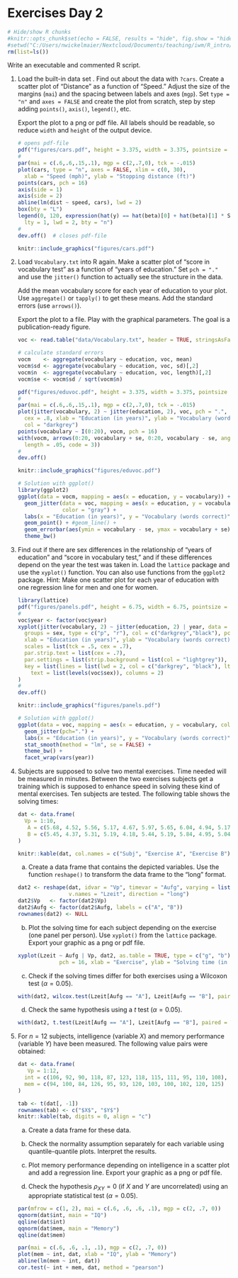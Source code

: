 # Exercises Day 2

```r
# Hide/show R chunks
#knitr::opts_chunk$set(echo = FALSE, results = "hide", fig.show = "hide", warning = FALSE, message = FALSE)
#setwd("C:/Users/nwickelmaier/Nextcloud/Documents/teaching/iwm/R_intro/exercises/")
rm(list=ls())
```

Write an executable and commented R script.

1. Load the built-in data set \verb+cars+. Find out about the data with
   `?cars`. Create a scatter plot of "Distance" as a function of "Speed."
   Adjust the size of the margins (`mai`) and the spacing between labels
   and axes (`mgp`). Set `type = "n"` and `axes = FALSE` and create the
   plot from scratch, step by step adding `points()`, `axis()`, `legend()`,
   etc.

   Export the plot to a png or pdf file. All labels should be readable, so
   reduce `width` and `height` of the output device.

   ```r
   # opens pdf-file
   pdf("figures/cars.pdf", height = 3.375, width = 3.375, pointsize = 10)
   #
   par(mai = c(.6,.6,.15,.1), mgp = c(2,.7,0), tck = -.015)
   plot(cars, type = "n", axes = FALSE, xlim = c(0, 30),
     xlab = "Speed (mph)", ylab = "Stopping distance (ft)")
   points(cars, pch = 16)
   axis(side = 1)
   axis(side = 2)
   abline(lm(dist ~ speed, cars), lwd = 2)
   box(bty = "L")
   legend(0, 120, expression(hat(y) == hat(beta)[0] + hat(beta)[1] * Speed),
     lty = 1, lwd = 2, bty = "n")
   #
   dev.off()  # closes pdf-file
   ```
   
   ```r
   knitr::include_graphics("figures/cars.pdf")
   ```

2. Load `Vocabulary.txt` into R again. Make a scatter plot of "score in
   vocabulary test" as a function of "years of education." Set `pch = "."`
   and use the `jitter()` function to actually see the structure in the
   data.

   Add the mean vocabulary score for each year of education to your plot.
   Use `aggregate()` or `tapply()` to get these means. Add the standard
   errors (use `arrows()`).

   Export the plot to a file. Play with the graphical parameters. The goal
   is a publication-ready figure.

   ```r
   voc <- read.table("data/Vocabulary.txt", header = TRUE, stringsAsFactors = TRUE)
   
   # calculate standard errors
   vocm    <- aggregate(vocabulary ~ education, voc, mean)
   vocm$sd <- aggregate(vocabulary ~ education, voc, sd)[,2]
   vocm$n  <- aggregate(vocabulary ~ education, voc, length)[,2]
   vocm$se <- vocm$sd / sqrt(vocm$n)
   
   pdf("figures/eduvoc.pdf", height = 3.375, width = 3.375, pointsize = 10)
   #
   par(mai = c(.6,.6,.15,.1), mgp = c(2,.7,0), tck = -.015)
   plot(jitter(vocabulary, 2) ~ jitter(education, 2), voc, pch = ".", 
     cex = .8, xlab = "Education (in years)", ylab = "Vocabulary (words correct)",
     col = "darkgrey")
   points(vocabulary ~ I(0:20), vocm, pch = 16)
   with(vocm, arrows(0:20, vocabulary + se, 0:20, vocabulary - se, angle = 90,
     length = .05, code = 3))
   #
   dev.off()
   ```
   
   ```r
   knitr::include_graphics("figures/eduvoc.pdf")
   ```


   ```r
   # Solution with ggplot()
   library(ggplot2)
   ggplot(data = vocm, mapping = aes(x = education, y = vocabulary)) +
     geom_jitter(data = voc, mapping = aes(x = education, y = vocabulary), pch=".",
                 color = "gray") +
     labs(x = "Education (in years)", y = "Vocabulary (words correct)") +
     geom_point() + #geom_line() +
     geom_errorbar(aes(ymin = vocabulary - se, ymax = vocabulary + se), width = 0.5) +
     theme_bw()
   ```


3. Find out if there are sex differences in the relationship of "years of
   education" and "score in vocabulary test," and if these differences
   depend on the year the test was taken in. Load the `lattice` package and
   use the `xyplot()` function. You can also use functions from the
   `ggplot2` package. Hint: Make one scatter plot for each year
   of education with one regression line for men and one for women.

   ```r
   library(lattice)
   pdf("figures/panels.pdf", height = 6.75, width = 6.75, pointsize = 10)
   #
   voc$year <- factor(voc$year)
   xyplot(jitter(vocabulary, 2) ~ jitter(education, 2) | year, data = voc,
     groups = sex, type = c("p", "r"), col = c("darkgrey","black"), pch = ".", lwd = 2,
     xlab = "Education (in years)", ylab = "Vocabulary (words correct)", lty = 1:2,
     scales = list(tck = .5, cex = .7),
     par.strip.text = list(cex = .7),
     par.settings = list(strip.background = list(col = "lightgrey")),
     key = list(lines = list(lwd = 2, col = c("darkgrey", "black"), lty = 1:2),
       text = list(levels(voc$sex)), columns = 2)
   )
   #
   dev.off()
   ```
   
   ```r
   knitr::include_graphics("figures/panels.pdf")
   ```

   ```r
   # Solution with ggplot()
   ggplot(data = voc, mapping = aes(x = education, y = vocabulary, color = sex)) +
     geom_jitter(pch=".") +
     labs(x = "Education (in years)", y = "Vocabulary (words correct)") +
     stat_smooth(method = "lm", se = FALSE) +
     theme_bw() +
     facet_wrap(vars(year))
   ```

4. Subjects are supposed to solve two mental exercises. Time needed will be
   measured in minutes. Between the two exercises subjects get a training
   which is supposed to enhance speed in solving these kind of mental
   exercises. Ten subjects are tested. The following table shows the
   solving times:


   ```r
   dat <- data.frame(
     Vp = 1:10,
      A = c(5.68, 4.52, 5.56, 5.17, 4.67, 5.97, 5.65, 6.04, 4.94, 5.17),
      B = c(5.45, 4.37, 5.31, 5.19, 4.18, 5.44, 5.19, 5.84, 4.95, 5.04)
   )
   ```


   ```r
   knitr::kable(dat, col.names = c("Subj", "Exercise A", "Exercise B"), align = "c")
   ```
   a. Create a data frame that contains the depicted variables. Use the
   function `reshape()` to transform the data frame to the "long"
   format.
   
   ```r
   dat2 <- reshape(dat, idvar = "Vp", timevar = "Aufg", varying = list(2:3),
                   v.names = "Lzeit", direction = "long")
   dat2$Vp   <- factor(dat2$Vp)
   dat2$Aufg <- factor(dat2$Aufg, labels = c("A", "B"))
   rownames(dat2) <- NULL
   ```

   b. Plot the solving time for each subject depending on the exercise (one
   panel per person). Use `xyplot()` from the `lattice` package. Export
   your graphic as a png or pdf file.

   ```r
   xyplot(Lzeit ~ Aufg | Vp, dat2, as.table = TRUE, type = c("g", "b"),
                pch = 16, xlab = "Exercise", ylab = "Solving time (in min)")
   ```
   
   c. Check if the solving times differ for both exercises using a Wilcoxon
   test ($\alpha = 0.05$).
   
   ```r
   with(dat2, wilcox.test(Lzeit[Aufg == "A"], Lzeit[Aufg == "B"], paired = TRUE))
   ```
   
   d. Check the same hypothesis using a $t$ test ($\alpha = 0.05$).
   
   ```r
   with(dat2, t.test(Lzeit[Aufg == "A"], Lzeit[Aufg == "B"], paired = TRUE))
   ```
   
\newpage

5. For $n = 12$ subjects, intelligence (variable $X$) and memory
   performance (variable $Y$) have been measured. The following value pairs
   were obtained:
   
   ```r
   dat <- data.frame(
      Vp = 1:12,
     int = c(106, 92, 90, 118, 87, 123, 118, 115, 111, 95, 110, 108),
     mem = c(94, 100, 84, 126, 95, 93, 120, 103, 100, 102, 120, 125)
   )
   ```
   
   
   ```r
   tab <- t(dat[, -1])
   rownames(tab) <- c("$X$", "$Y$")
   knitr::kable(tab, digits = 0, align = "c")
   ```

   a. Create a data frame for these data.

   b. Check the normality assumption separately for each variable using
   quantile-quantile plots. Interpret the results.

   c. Plot memory performance depending on intelligence in a scatter plot
   and add a regression line. Export your graphic as a png or pdf
   file.

   d. Check the hypothesis $\rho_{XY} = 0$ (if $X$ and $Y$ are
   uncorrelated) using an appropriate statistical test ($\alpha = 0.05$).

   ```r
   par(mfrow = c(1, 2), mai = c(.6, .6, .6, .1), mgp = c(2, .7, 0))
   qqnorm(dat$int, main = "IQ")
   qqline(dat$int)
   qqnorm(dat$mem, main = "Memory")
   qqline(dat$mem)
   ```
   
   ```r
   par(mai = c(.6, .6, .1, .1), mgp = c(2, .7, 0))
   plot(mem ~ int, dat, xlab = "IQ", ylab = "Memory")
   abline(lm(mem ~ int, dat))
   cor.test(~ int + mem, dat, method = "pearson")
   ```

